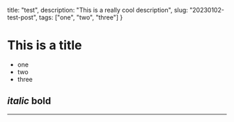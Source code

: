   title: "test", 
  description: "This is a really cool description",
  slug: "20230102-test-post",
  tags: ["one", "two", "three"]
}

# This is a title

- one
- two
- three

_italic_
**bold**
---
---
